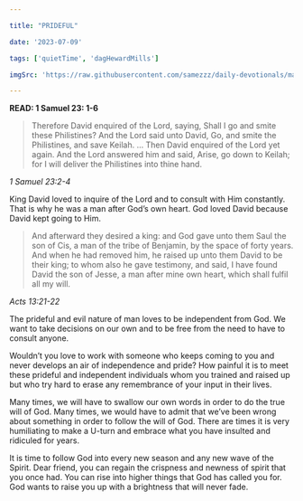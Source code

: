 ```yaml
---

title: "PRIDEFUL"

date: '2023-07-09'

tags: ['quietTime', 'dagHewardMills']

imgSrc: 'https://raw.githubusercontent.com/samezzz/daily-devotionals/main/images/evangelist-dag.jpg'

---
```


**READ: 1 Samuel 23: 1-6**

>Therefore David enquired of the Lord, saying, Shall I go and smite these Philistines? And the Lord said unto David, Go, and smite the Philistines, and save Keilah. ... Then David enquired of the Lord yet again. And the Lord answered him and said, Arise, go down to Keilah; for I will deliver the Philistines into thine hand. 

*1 Samuel 23:2-4*

King David loved to inquire of the Lord and to consult with Him constantly. That is why he was a man after God’s own heart. God loved David because David kept going to Him. 

>And afterward they desired a king: and God gave unto them Saul the son of Cis, a man of the tribe of Benjamin, by the space of forty years. And when he had removed him, he raised up unto them David to be their king; to whom also he gave testimony, and said, I have found David the son of Jesse, a man after mine own heart, which shall fulfil all my will. 

*Acts 13:21-22* 

The prideful and evil nature of man loves to be independent from God. We want to take decisions on our own and to be free from the need to have to consult anyone.

Wouldn’t you love to work with someone who keeps coming to you and never develops an air of independence and pride? How painful it is to meet these prideful and independent individuals whom you trained and raised up but who try hard to erase any remembrance of your input in their lives. 

Many times, we will have to swallow our own words in order to do the true will of God. Many times, we would have to admit that we’ve been wrong about something in order to follow the will of God. There are times it is very humiliating to make a U-turn and embrace what you have insulted and ridiculed for years. 

It is time to follow God into every new season and any new wave of the Spirit. Dear friend, you can regain the crispness and newness of spirit that you once had. You can rise into higher things that God has called you for. God wants to raise you up with a brightness that will never fade. 
